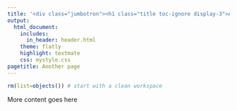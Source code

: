 ---
title: '<div class="jumbotron"><h1 class="title toc-ignore display-3">Another title</h1><p class="lead">A subtitle</p></div>'
output:
  html_document:
    includes:
      in_header: header.html
    theme: flatly
    highlight: textmate
    css: mystyle.css
pagetitle: Another page
---

```{r,echo=FALSE}
rm(list=objects()) # start with a clean workspace
```


More content goes here
